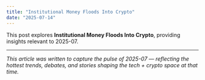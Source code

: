 ```yaml
---
title: "Institutional Money Floods Into Crypto"
date: "2025-07-14"
---
```


This post explores **Institutional Money Floods Into Crypto**, providing insights relevant to 2025-07.

---

*This article was written to capture the pulse of 2025-07 — reflecting the hottest trends, debates, and stories shaping the tech + crypto space at that time.*
